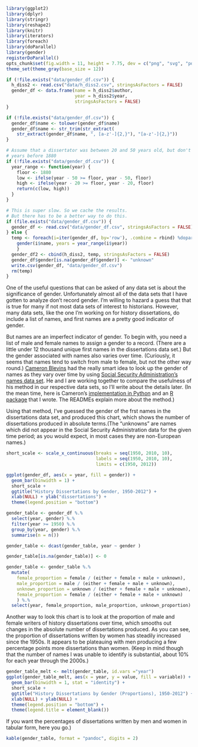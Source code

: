 
```r
library(ggplot2)
library(dplyr)
library(stringr)
library(reshape2)
library(knitr)
library(iterators)
library(foreach)
library(doParallel)
library(gender)
registerDoParallel()
opts_chunk$set(fig.width = 11, height = 7.75, dev = c("png", "svg", "pdf"))
theme_set(theme_gray(base_size = 12))
```

```r
if (!file.exists("data/gender_df.csv")) {
  h_diss2 <- read.csv("data/h_diss2.csv", stringsAsFactors = FALSE)
  gender_df <- data.frame(name = h_diss2$author, 
                          year = h_diss2$year,
                          stringsAsFactors = FALSE)
}
```

```r
if (!file.exists("data/gender_df.csv")) {
  gender_df$name <- tolower(gender_df$name)
  gender_df$name <- str_trim(str_extract(
    str_extract(gender_df$name, ", [a-z'-]{2,}"), "[a-z'-]{2,}"))
}
```

```r
# Assume that a dissertator was between 20 and 50 years old, but don't look for
# years before 1880
if (!file.exists("data/gender_df.csv")) {
  year_range <- function(year) {
    floor <- 1880
    low <- ifelse(year - 50 >= floor, year - 50, floor)  
    high <- ifelse(year - 20 >= floor, year - 20, floor)  
    return(c(low, high))
  }
}
```


```r
# This is super slow. So we cache the results.
# But there has to be a better way to do this.
if (file.exists("data/gender_df.csv")) {
  gender_df <- read.csv("data/gender_df.csv", stringsAsFactors = FALSE)
} else {
  temp <- foreach(i=iter(gender_df, by='row'), .combine = rbind) %dopar% {
    gender(i$name, years = year_range(i$year))
    }
  gender_df2 <- cbind(h_diss2, temp, stringsAsFactors = FALSE)
  gender_df$gender[is.na(gender_df$gender)] <- "unknown"
  write.csv(gender_df, "data/gender_df.csv")
  rm(temp)
}
```

One of the useful questions that can be asked of any data set is about the significance of gender. Unfortunately almost all of the data sets that I have gotten to analyze don't record gender. I'm willing to hazard a guess that that is true for many if not most data sets of interest to historians. However, many data sets, like the one I'm working on for history dissertations, do include a list of names, and first names are a pretty good indicator of gender.

But names are an imperfect indicator of gender. To begin with, you need a list of male and female names to assign a gender to a record. (There are a little under 12 thousand unique first names in the dissertations data set.) But the gender associated with names also varies over time. (Curiously, it seems that names tend to switch from male to female, but not the other way round.) [Cameron Blevins](http://www.cameronblevins.org/) had the really smart idea to look up the gender of names as they vary over time by using [Social Security Administration's names data set](http://catalog.data.gov/dataset/baby-names-from-social-security-card-applications-national-level-data). He and I are working together to compare the usefulness of his method in our respective data sets, so I'll write about the details later. (In the mean time, here is Cameron's [implementation in Python](https://github.com/cblevins/Gender-ID-By-Time) and an [R package](https://github.com/lmullen/gender) that I wrote. The READMEs explain more about the method.)

Using that method, I've guessed the gender of the frst names in the dissertations data set, and produced this chart, which shows the number of dissertations produced in absolute terms.(The "unknowns" are names which did not appear in the Social Security Administration data for the given time period; as you would expect, in most cases they are non-European names.)

```r
short_scale <- scale_x_continuous(breaks = seq(1950, 2010, 10),
                                  labels = seq(1950, 2010, 10),
                                  limits = c(1950, 2012))

ggplot(gender_df, aes(x = year, fill = gender)) + 
  geom_bar(binwidth = 1) +
  short_scale +
  ggtitle("History Dissertations by Gender, 1950-2012") +
  xlab(NULL) + ylab("dissertations") +
  theme(legend.position = "bottom")
```

```r
gender_table <- gender_df %.%
  select(year, gender) %.%
  filter(year >= 1950) %.%
  group_by(year, gender) %.%
  summarise(n = n())

gender_table <- dcast(gender_table, year ~ gender ) 

gender_table[is.na(gender_table)] <- 0

gender_table <- gender_table %.% 
  mutate(
    female_proportion = female / (either + female + male + unknown),
    male_proportion = male / (either + female + male + unknown),
    unknown_proportion = unknown / (either + female + male + unknown),
    female_proportion = female / (either + female + male + unknown)
    ) %.%
  select(year, female_proportion, male_proportion, unknown_proportion)
```

Another way to look this chart is to look at the proportion of male and female writers of history dissertations over time, which smooths out changes in the absolute number of dissertations produced. As you can see, the proportion of dissertations written by women has steadily increased since the 1950s. It appears to be plateauing with men producing a few percentage points more dissertations than women. (Keep in mind though that the number of names I was unable to identify is substantial, about 10% for each year through the 2000s.)

```r
gender_table_melt <- melt(gender_table, id.vars ="year")
ggplot(gender_table_melt, aes(x = year, y = value, fill = variable)) +
  geom_bar(binwidth = 1, stat = "identity") +
  short_scale +
  ggtitle("History Dissertations by Gender (Proportions), 1950-2012") +
  xlab(NULL) + ylab(NULL) +
  theme(legend.position = "bottom") +
  theme(legend.title = element_blank())
```

If you want the percentages of dissertations written by men and women in tabular form, here you go.)

```r

kable(gender_table, format = "pandoc", digits = 2)
```






